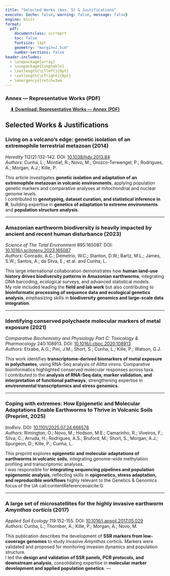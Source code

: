 ```yaml
---
title: "Selected Works (max. 5) & Justifications"
execute: {echo: false, warning: false, message: false}
engine: knitr
format:
  pdf:
    documentclass: scrreprt
    toc: false
    fontsize: 11pt
    geometry: "margin=2.5cm"
    number-sections: false
header-includes:
  - \usepackage{array}
  - \usepackage{longtable}
  - \setlength{\LTleft}{0pt}
  - \setlength{\LTright}{0pt}
  - \emergencystretch=3em
---
```


::: {.callout-note}
### Annex — Representative Works (PDF)

<div style="margin: 8px 0 16px 0;">
  <a href="data/representative-works.pdf" class="btn btn-primary" style="padding:10px 16px; font-weight:600;">
    ⬇ Download: Representative Works — Annex (PDF)
  </a>
</div>
:::

## Selected Works & Justifications

### Living on a volcano's edge: genetic isolation of an extremophile terrestrial metazoan (2014)  
_Heredity_ 112(2):132-142. DOI: [10.1038/hdy.2013.84](http://dx.doi.org/10.1038/hdy.2013.84)  
*Authors:* Cunha, L.; Montiel, R.; Novo, M.; Orozco-Terwengel, P.; Rodrigues, A.; Morgan, A.J.; Kille, P.

This article investigates **genetic isolation and adaptation of an extremophile metazoan in volcanic environments**, applying population genetic markers and comparative analyses at mitochondrial and nuclear genome levels.  
I contributed to **genotyping, dataset curation, and statistical inference in R**, building expertise in **genetics of adaptation to extreme environments** and **population structure analysis**.

---

### Amazonian earthworm biodiversity is heavily impacted by ancient and recent human disturbance (2023)  
_Science of The Total Environment_ 895:165087. DOI: [10.1016/j.scitotenv.2023.165087](http://dx.doi.org/10.1016/j.scitotenv.2023.165087)  
*Authors:* Conrado, A.C.; Demetrio, W.C.; Stanton, D.W.; Bartz, M.L.; James, S.W.; Santos, A.; da Silva, E.; et al. and Cunha, L.

This large international collaboration demonstrates how **human land-use history drives biodiversity patterns in Amazonian earthworms**, integrating DNA barcoding, ecological surveys, and advanced statistical models.  
My role included leading the **field and lab work** but also contributing to **bioinformatic processing of sequence data and ecological genetics analysis**, emphasizing skills in **biodiversity genomics and large-scale data integration**.

---

### Identifying conserved polychaete molecular markers of metal exposure (2021)  
_Comparative Biochemistry and Physiology Part C: Toxicology & Pharmacology_ 240:108913. DOI: [10.1016/j.cbpc.2020.108913](http://dx.doi.org/10.1016/j.cbpc.2020.108913)  
*Authors:* Etxabe, A.G.; Pini, J.M.; Short, S.; Cunha, L.; Kille, P.; Watson, G.J.

This work identifies **transcriptome-derived biomarkers of metal exposure in polychaetes**, using RNA-Seq analysis of *Alitta virens*. Comparative bioinformatics highlighted conserved molecular responses across taxa.  
I contributed to the **analysis of RNA-Seq data, marker validation, and interpretation of functional pathways**, strengthening expertise in **environmental transcriptomics and stress genomics**.

---

### Coping with extremes: How Epigenetic and Molecular Adaptations Enable Earthworms to Thrive in Volcanic Soils (Preprint, 2025)  
_bioRxiv_. DOI: [10.1101/2025.07.24.666578](https://doi.org/10.1101/2025.07.24.666578)  
*Authors:* Rimington, O.; Novo, M.; Hodson, M.E.; Camarinho, R.; Viveiros, F.; Silva, C.; Arruda, H.; Rodrigues, A.S.; Bruford, M.; Short, S.; Morgan, A.J.; Spurgeon, D.; Kille, P.; Cunha, L.

This preprint explores **epigenetic and molecular adaptations of earthworms in volcanic soils**, integrating genome-wide methylation profiling and transcriptomic analyses.  
I was responsible for **integrating sequencing pipelines and population epigenomic analysis**, reflecting skills in **epigenetics, stress adaptation, and reproducible workflows** highly relevant to the Genetics & Genomics focus of the UA call:contentReference[oaicite:0]{index=0}.

---

### A large set of microsatellites for the highly invasive earthworm *Amynthas corticis* (2017)  
_Applied Soil Ecology_ 119:152-155. DOI: [10.1016/j.apsoil.2017.05.029](http://dx.doi.org/10.1016/j.apsoil.2017.05.029)  
*Authors:* Cunha, L.; Thornber, A.; Kille, P.; Morgan, A.; Novo, M.

This publication describes the development of **SSR markers from low-coverage genomes** to study invasive *Amynthas corticis*. Markers were validated and proposed for monitoring invasion dynamics and population structure.  
I led the **design and validation of SSR panels, PCR protocols, and downstream analysis**, consolidating expertise in **molecular marker development and applied population genetics**.
---